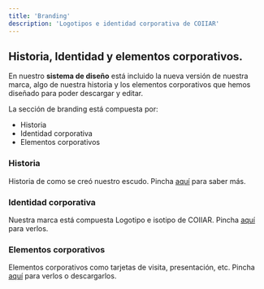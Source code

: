 ```yaml
---
title: 'Branding'
description: 'Logotipos e identidad corporativa de COIIAR'
---
```


## Historia, Identidad y elementos corporativos.

En nuestro **sistema de diseño** está incluido la nueva versión de nuestra marca, algo de nuestra historia y los elementos corporativos que hemos diseñado para poder descargar y editar.

La sección de branding está compuesta por:

- Historia
- Identidad corporativa
- Elementos corporativos

### Historia

Historia de como se creó nuestro escudo. Pincha [aquí](branding/historia) para saber más.

### Identidad corporativa

Nuestra marca está compuesta Logotipo e isotipo de COIIAR. Pincha [aquí](branding/identidad-corporativa) para verlos. 

### Elementos corporativos

Elementos corporativos como tarjetas de visita, presentación, etc. Pincha [aquí](branding/papelería-corporativa) para verlos o descargarlos.





